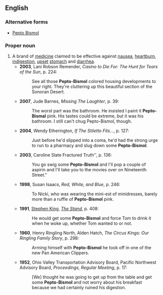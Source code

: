 ==English==

===Alternative forms===
* [[Pepto Bismol]]

===Proper noun===
{{en-proper noun}}

# A brand of [[medicine]] claimed to be effective against [[nausea]], [[heartburn]], [[indigestion]], [[upset]] [[stomach]] and [[diarrhea]].
#*'''2003''', Lani Robson Remender, ''Casino to Die For: The Hunt for Tears of the Sun'', p. 224:
#*:See all those '''Pepto-Bismol''' colored housing developments to your right. They're cluttering up this beautiful section of the Sonoran Desert.
#*'''2007''', Jude Barnes, ''Missing The Laughter'', p. 39:
#*:The worst part was the bathroom. He insisted I paint it '''Pepto-Bismal''' {{SIC}} pink. His tastes could be extreme, but it was his bathroom. I still can't chug Pepto-Bismol, though. 
#*'''2004''', Wendy Etherington, ''If The Stiletto Fits...'', p. 127:
#*:Just before he'd slipped into a coma, he'd had the strong urge to run to a pharmacy and slug down some '''Pepto-Bismol'''.  
#*'''2003''', Caroline Slate Fractured Truth'', p. 136:
#*:You go swig some '''Pepto-Bismol''' and I'll pop a couple of aspirin and I'll take you to the movies over on Nineteenth Street."  
#*'''1998''', Susan Isaacs, ''Red, White, and Blue'', p. 246:
#*:To Nicki, who was wearing the mini-est of minidresses, barely more than a ruffle of '''Pepto-Bismol''' pink. 
#*'''1991''', [[w:Stephen King|Stephen King]], ''[[w:The Stand|The Stand]]'', p. 408:
#*:He would get some '''Pepto-Bismol''' and force Tom to drink it when he woke up, whether Tom wanted to or not. 
#*'''1960''', Henry Ringling North, Alden Hatch, ''The Circus Kings: Our Ringling Family Story'', p. 298:
#*:Arming himself with '''Pepto-Bismol''' he took off in one of the new Pan American Clippers. 
#*'''1952''', Ohio Valley Transportation Advisory Board, Pacific Northwest Advisory Board, ''Proceedings, Regular Meeting'', p. 17:
#*:[We] thought he was going to get up from the table and get some '''Pepto-Bismol''' and not worry about his breakfast because we had certainly ruined his digestion.